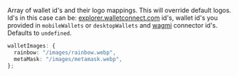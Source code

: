 Array of wallet id's and their logo mappings. This will override default logos. Id's in this case can be: [explorer.walletconnect.com](https://explorer.walletconnect.com) id's, wallet id's you provided in `mobileWallets` or `desktopWallets` and [wagmi](https://wagmi.sh) connector id's. Defaults to `undefined`.

```ts
walletImages: {
  rainbow: "/images/rainbow.webp",
  metaMask: "/images/metamask.webp",
};
```
